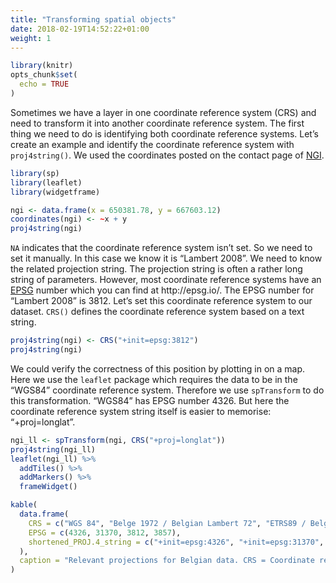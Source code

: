 ```yaml
---
title: "Transforming spatial objects"
date: 2018-02-19T14:52:22+01:00
weight: 1
---
```


```r
library(knitr)
opts_chunk$set(
  echo = TRUE
)
```


Sometimes we have a layer in one coordinate reference system (CRS) and need to transform it into another coordinate reference system. The first thing we need to do is identifying both coordinate reference systems. Let's create an example and identify the coordinate reference system with `proj4string()`. We used the coordinates posted on the contact page of [NGI](http://www.ngi.be/NL/NL5.shtm).

```r
library(sp)
library(leaflet)
library(widgetframe)
```

```r
ngi <- data.frame(x = 650381.78, y = 667603.12)
coordinates(ngi) <- ~x + y
proj4string(ngi)
```

`NA` indicates that the coordinate reference system isn't set. So we need to set it manually. In this case we know it is "Lambert 2008". We need to know the related projection string. The projection string is often a rather long string of parameters. However, most coordinate reference systems have an [EPSG](https://en.wikipedia.org/wiki/International_Association_of_Oil_%26_Gas_Producers#European_Petroleum_Survey_Group) number which you can find at http://epsg.io/. The EPSG number for "Lambert 2008" is 3812. Let's set this coordinate reference system to our dataset. `CRS()` defines the coordinate reference system based on a text string.

```r
proj4string(ngi) <- CRS("+init=epsg:3812")
proj4string(ngi)
```

We could verify the correctness of this position by plotting in on a map. Here we use the `leaflet` package which requires the data to be in the "WGS84" coordinate reference system. Therefore we use `spTransform` to do this transformation. "WGS84" has EPSG number 4326. But here the coordinate reference system string itself is easier to memorise: "+proj=longlat".

```r
ngi_ll <- spTransform(ngi, CRS("+proj=longlat"))
proj4string(ngi_ll)
leaflet(ngi_ll) %>%
  addTiles() %>%
  addMarkers() %>%
  frameWidget()
```

```r
kable(
  data.frame(
    CRS = c("WGS 84", "Belge 1972 / Belgian Lambert 72", "ETRS89 / Belgian Lambert 2008", "WGS 84 / Pseudo-Mercator"),
    EPSG = c(4326, 31370, 3812, 3857),
    shortened_PROJ.4_string = c("+init=epsg:4326", "+init=epsg:31370", "+init=epsg:3812", "+init=epsg:3857")
  ),
  caption = "Relevant projections for Belgian data. CRS = Coordinate reference system, EPSG = CRS number in the EPSG dataset."
)
```
